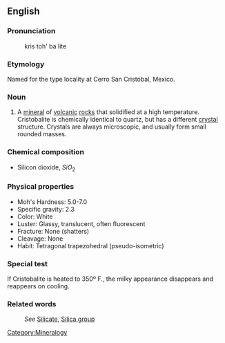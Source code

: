 ==English==
===Pronunciation===

:kris toh' ba lite

===Etymology===

Named for the type locality at Cerro San Cristóbal, Mexico.

===Noun===

#A [[mineral]] of [[volcanic]] [[rock]]s that solidified at a high temperature. Cristobalite is chemically identical to quartz, but has a different [[crystal]] structure. Crystals are always microscopic, and usually form small rounded masses.

=== Chemical composition ===
*Silicon dioxide, <math>SiO_2</math>
 
=== Physical properties ===

*Moh's Hardness: 5.0-7.0
*Specific gravity: 2.3
*Color: White
*Luster: Glassy, translucent, often fluorescent
*Fracture: None (shatters)
*Cleavage: None
*Habit: Tetragonal trapezohedral (pseudo-isometric)

===Special test===

If Cristobalite is heated to 350º F., the milky appearance disappears and reappears on cooling.

===Related words===
:''See'' [[Silicate]], [[Silica group]]

[[Category:Mineralogy]]
